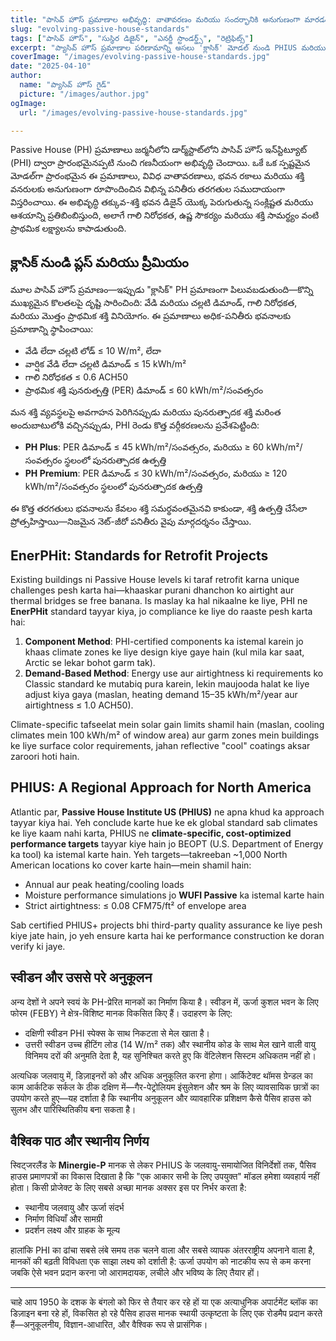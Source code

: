 ```yaml
---
title: "పాసివ్ హౌస్ ప్రమాణాల అభివృద్ధి: వాతావరణం మరియు సందర్భానికి అనుగుణంగా మారడం"
slug: "evolving-passive-house-standards"
tags: ["పాసివ్ హౌస్", "సుస్థిర డిజైన్", "ఎనర్జీ స్టాండర్డ్స్", "రెట్రిఫిట్స్"]
excerpt: "ప్యాసివ్ హౌస్ ప్రమాణాల పరిణామాన్ని అసలు 'క్లాసిక్' మోడల్ నుండి PHIUS మరియు EnerPHit వంటి వాతావరణ-స్పష్టమైన సర్టిఫికేషన్ల వరకు అన్వేషించండి, ఇది సౌకర్యం మరియు ప్రపంచవ్యాప్తంగా వర్తించగల సామర్థ్యానికి పెరుగుతున్న అవసరాన్ని ప్రతిబింబిస్తుంది."
coverImage: "/images/evolving-passive-house-standards.jpg"
date: "2025-04-10"
author:
  name: "ప్యాసివ్ హౌస్ గైడ్"
  picture: "/images/author.jpg"
ogImage:
  url: "/images/evolving-passive-house-standards.jpg"

---
```

Passive House (PH) ప్రమాణాలు జర్మనీలోని డార్మ్‌స్టాట్‌లోని పాసివ్ హౌస్ ఇన్‌స్టిట్యూట్ (PHI) ద్వారా ప్రారంభమైనప్పటి నుంచి గణనీయంగా అభివృద్ధి చెందాయి. ఒకే ఒక స్పష్టమైన మోడల్‌గా ప్రారంభమైన ఈ ప్రమాణాలు, వివిధ వాతావరణాలు, భవన రకాలు మరియు శక్తి వనరులకు అనుగుణంగా రూపొందించిన విభిన్న పనితీరు తరగతుల సముదాయంగా విస్తరించాయి. ఈ అభివృద్ధి తక్కువ-శక్తి భవన డిజైన్ యొక్క పెరుగుతున్న సంక్లిష్టత మరియు ఆశయాన్ని ప్రతిబింబిస్తుంది, అలాగే గాలి నిరోధకత, ఉష్ణ సౌకర్యం మరియు శక్తి సామర్థ్యం వంటి ప్రాథమిక లక్ష్యాలను కాపాడుతుంది.

## క్లాసిక్ నుండి ప్లస్ మరియు ప్రీమియం

మూల పాసివ్ హౌస్ ప్రమాణం—ఇప్పుడు "క్లాసిక్" PH ప్రమాణంగా పిలువబడుతుంది—కొన్ని ముఖ్యమైన కొలతలపై దృష్టి సారించింది: వేడి మరియు చల్లటి డిమాండ్, గాలి నిరోధకత, మరియు మొత్తం ప్రాథమిక శక్తి వినియోగం. ఈ ప్రమాణాలు అధిక-పనితీరు భవనాలకు ప్రమాణాన్ని స్థాపించాయి:

- వేడి లేదా చల్లటి లోడ్ ≤ 10 W/m², లేదా
- వార్షిక వేడి లేదా చల్లటి డిమాండ్ ≤ 15 kWh/m²
- గాలి నిరోధకత ≤ 0.6 ACH50
- ప్రాథమిక శక్తి పునరుత్పత్తి (PER) డిమాండ్ ≤ 60 kWh/m²/సంవత్సరం

మన శక్తి వ్యవస్థలపై అవగాహన పెరిగినప్పుడు మరియు పునరుత్పాదక శక్తి మరింత అందుబాటులోకి వచ్చినప్పుడు, PHI రెండు కొత్త వర్గీకరణలను ప్రవేశపెట్టింది:

- **PH Plus**: PER డిమాండ్ ≤ 45 kWh/m²/సంవత్సరం, మరియు ≥ 60 kWh/m²/సంవత్సరం స్థలంలో పునరుత్పాదక ఉత్పత్తి
- **PH Premium**: PER డిమాండ్ ≤ 30 kWh/m²/సంవత్సరం, మరియు ≥ 120 kWh/m²/సంవత్సరం స్థలంలో పునరుత్పాదక ఉత్పత్తి

ఈ కొత్త తరగతులు భవనాలను కేవలం శక్తి సమర్థవంతమైనవి కాకుండా, శక్తి ఉత్పత్తి చేసేలా ప్రోత్సహిస్తాయి—నిజమైన నెట్-జీరో పనితీరు వైపు మార్గదర్శనం చేస్తాయి.
## EnerPHit: Standards for Retrofit Projects

Existing buildings ni Passive House levels ki taraf retrofit karna unique challenges pesh karta hai—khaaskar purani dhanchon ko airtight aur thermal bridges se free banana. Is maslay ka hal nikaalne ke liye, PHI ne **EnerPHit** standard tayyar kiya, jo compliance ke liye do raaste pesh karta hai:

1. **Component Method**: PHI-certified components ka istemal karein jo khaas climate zones ke liye design kiye gaye hain (kul mila kar saat, Arctic se lekar bohot garm tak).
2. **Demand-Based Method**: Energy use aur airtightness ki requirements ko Classic standard ke mutabiq pura karein, lekin maujooda halat ke liye adjust kiya gaya (maslan, heating demand 15–35 kWh/m²/year aur airtightness ≤ 1.0 ACH50).

Climate-specific tafseelat mein solar gain limits shamil hain (maslan, cooling climates mein 100 kWh/m² of window area) aur garm zones mein buildings ke liye surface color requirements, jahan reflective "cool" coatings aksar zaroori hoti hain.

## PHIUS: A Regional Approach for North America

Atlantic par, **Passive House Institute US (PHIUS)** ne apna khud ka approach tayyar kiya hai. Yeh conclude karte hue ke ek global standard sab climates ke liye kaam nahi karta, PHIUS ne **climate-specific, cost-optimized performance targets** tayyar kiye hain jo BEOPT (U.S. Department of Energy ka tool) ka istemal karte hain. Yeh targets—takreeban ~1,000 North American locations ko cover karte hain—mein shamil hain:

- Annual aur peak heating/cooling loads
- Moisture performance simulations jo **WUFI Passive** ka istemal karte hain
- Strict airtightness: ≤ 0.08 CFM75/ft² of envelope area

Sab certified PHIUS+ projects bhi third-party quality assurance ke liye pesh kiye jate hain, jo yeh ensure karta hai ke performance construction ke doran verify ki jaye.
## स्वीडन और उससे परे अनुकूलन

अन्य देशों ने अपने स्वयं के PH-प्रेरित मानकों का निर्माण किया है। स्वीडन में, ऊर्जा कुशल भवन के लिए फोरम (FEBY) ने क्षेत्र-विशिष्ट मानक विकसित किए हैं। उदाहरण के लिए:

- दक्षिणी स्वीडन PHI स्पेक्स के साथ निकटता से मेल खाता है।
- उत्तरी स्वीडन उच्च हीटिंग लोड (14 W/m² तक) और स्थानीय कोड के साथ मेल खाने वाली वायु विनिमय दरों की अनुमति देता है, यह सुनिश्चित करते हुए कि वेंटिलेशन सिस्टम अधिकतम नहीं हो।

अत्यधिक जलवायु में, डिज़ाइनरों को और अधिक अनुकूलित करना होगा। आर्किटेक्ट थॉमस ग्रेन्डल का काम आर्कटिक सर्कल के ठीक दक्षिण में—गैर-पेट्रोलियम इंसुलेशन और श्रम के लिए व्यावसायिक छात्रों का उपयोग करते हुए—यह दर्शाता है कि स्थानीय अनुकूलन और व्यावहारिक प्रशिक्षण कैसे पैसिव हाउस को सुलभ और पारिस्थितिकीय बना सकता है।

## वैश्विक पाठ और स्थानीय निर्णय

स्विट्जरलैंड के **Minergie-P** मानक से लेकर PHIUS के जलवायु-समायोजित विनिर्देशों तक, पैसिव हाउस प्रमाणपत्रों का विकास दिखाता है कि "एक आकार सभी के लिए उपयुक्त" मॉडल हमेशा व्यवहार्य नहीं होता। किसी प्रोजेक्ट के लिए सबसे अच्छा मानक अक्सर इस पर निर्भर करता है:

- स्थानीय जलवायु और ऊर्जा संदर्भ
- निर्माण विधियाँ और सामग्री
- प्रदर्शन लक्ष्य और ग्राहक के मूल्य

हालांकि PHI का ढांचा सबसे लंबे समय तक चलने वाला और सबसे व्यापक अंतरराष्ट्रीय अपनाने वाला है, मानकों की बढ़ती विविधता एक साझा लक्ष्य को दर्शाती है: ऊर्जा उपयोग को नाटकीय रूप से कम करना जबकि ऐसे भवन प्रदान करना जो आरामदायक, लचीले और भविष्य के लिए तैयार हों।

---

चाहे आप 1950 के दशक के बंगलो को फिर से तैयार कर रहे हों या एक अत्याधुनिक अपार्टमेंट ब्लॉक का डिज़ाइन बना रहे हों, विकसित हो रहे पैसिव हाउस मानक स्थायी उत्कृष्टता के लिए एक रोडमैप प्रदान करते हैं—अनुकूलनीय, विज्ञान-आधारित, और वैश्विक रूप से प्रासंगिक।
